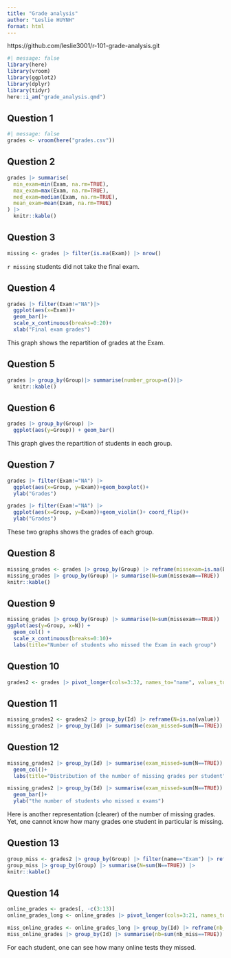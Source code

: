 ```yaml
---
title: "Grade analysis"
author: "Leslie HUYNH"
format: html
---
```

https://github.com/leslie3001/r-101-grade-analysis.git 

```r
#| message: false
library(here)
library(vroom)
library(ggplot2)
library(dplyr)
library(tidyr)
here::i_am("grade_analysis.qmd")
```
## Question 1
```r
#| message: false
grades <- vroom(here("grades.csv"))
```
## Question 2
```r
grades |> summarise(
  min_exam=min(Exam, na.rm=TRUE),
  max_exam=max(Exam, na.rm=TRUE),
  med_exam=median(Exam, na.rm=TRUE),
  mean_exam=mean(Exam, na.rm=TRUE)
) |>
  knitr::kable()
```

## Question 3
```r
missing <- grades |> filter(is.na(Exam)) |> nrow()
```
`r missing` students did not take the final exam. 

## Question 4
```r
grades |> filter(Exam!="NA")|>
  ggplot(aes(x=Exam))+ 
  geom_bar()+
  scale_x_continuous(breaks=0:20)+
  xlab("Final exam grades")
```
This graph shows the repartition of grades at the Exam. 

## Question 5
```r
grades |> group_by(Group)|> summarise(number_group=n())|>
  knitr::kable()
```

## Question 6
```r
grades |> group_by(Group) |> 
  ggplot(aes(y=Group)) + geom_bar()
```
This graph gives the repartition of students in each group.

## Question 7
```r
grades |> filter(Exam!="NA") |>
  ggplot(aes(x=Group, y=Exam))+geom_boxplot()+
  ylab("Grades")
```

```r
grades |> filter(Exam!="NA") |>
  ggplot(aes(x=Group, y=Exam))+geom_violin()+ coord_flip()+
  ylab("Grades")
```
These two graphs shows the grades of each group. 

## Question 8
```r
missing_grades <- grades |> group_by(Group) |> reframe(missexam=is.na(Exam))
missing_grades |> group_by(Group) |> summarise(N=sum(missexam==TRUE)) |>
knitr::kable()
```

## Question 9
```r
missing_grades |> group_by(Group) |> summarise(N=sum(missexam==TRUE)) |>
ggplot(aes(y=Group, x=N)) + 
  geom_col() + 
  scale_x_continuous(breaks=0:10)+
  labs(title="Number of students who missed the Exam in each group")

```

## Question 10
```r
grades2 <- grades |> pivot_longer(cols=3:32, names_to="name", values_to="value")
```

## Question 11
```r
missing_grades2 <- grades2 |> group_by(Id) |> reframe(N=is.na(value))
missing_grades2 |> group_by(Id) |> summarise(exam_missed=sum(N==TRUE))

```
## Question 12
```r
missing_grades2 |> group_by(Id) |> summarise(exam_missed=sum(N==TRUE)) |> ggplot(aes(x=Id, y=exam_missed))+
  geom_col()+
  labs(title="Distribution of the number of missing grades per student")
```
```r
missing_grades2 |> group_by(Id) |> summarise(exam_missed=sum(N==TRUE)) |> ggplot(aes(x=exam_missed))+
  geom_bar()+
  ylab("the number of students who missed x exams")
```
Here is another representation (clearer) of the number of missing grades. Yet, one cannot know how many grades one student in particular is missing. 

## Question 13
```r
group_miss <- grades2 |> group_by(Group) |> filter(name=="Exam") |> reframe(N=is.na(value))
group_miss |> group_by(Group) |> summarise(N=sum(N==TRUE)) |>
knitr::kable()
```
## Question 14
```r
online_grades <- grades[, -c(3:13)]
online_grades_long <- online_grades |> pivot_longer(cols=3:21, names_to = "Online Exam", values_to = "grades")
```

```r
miss_online_grades <- online_grades_long |> group_by(Id) |> reframe(nb_miss=is.na(grades))
miss_online_grades |> group_by(Id) |> summarise(nb=sum(nb_miss==TRUE))
```
For each student, one can see how many online tests they missed. 

